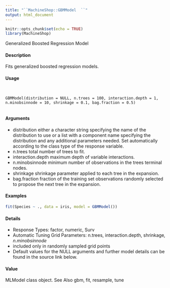 ```yaml
---
title: "``MachineShop::GBMModel  ``"
output: html_document
---
```


```r
knitr::opts_chunk$set(echo = TRUE)
library(MachineShop)
```

Generalized Boosted Regression Model

#### Description

Fits generalized boosted regression models.

#### Usage
<pre><code>

GBMModel(distribution = NULL, n.trees = 100, interaction.depth = 1,
n.minobsinnode = 10, shrinkage = 0.1, bag.fraction = 0.5)

</code></pre>

#### Arguments

* distribution either a character string specifying the name of the distribution to use or a list
with a component name specifying the distribution and any additional parameters needed. Set automatically according to the class type of the response variable.
* n.trees total number of trees to fit.
* interaction.depth maximum depth of variable interactions.
* n.minobsinnode minimum number of observations in the trees terminal nodes.
* shrinkage shrinkage parameter applied to each tree in the expansion.
* bag.fraction fraction of the training set observations randomly selected to propose the next tree in the expansion.


#### Examples
```r

fit(Species ~ ., data = iris, model = GBMModel())
```

#### Details
* Response Types: factor, numeric, Surv
* Automatic Tuning Grid Parameters: n.trees, interaction.depth, shrinkage*, n.minobsinnode*
* included only in randomly sampled grid points
* Default values for the NULL arguments and further model details can be found in the source link
below.

#### Value

MLModel class object.
See Also
gbm, fit, resample, tune
